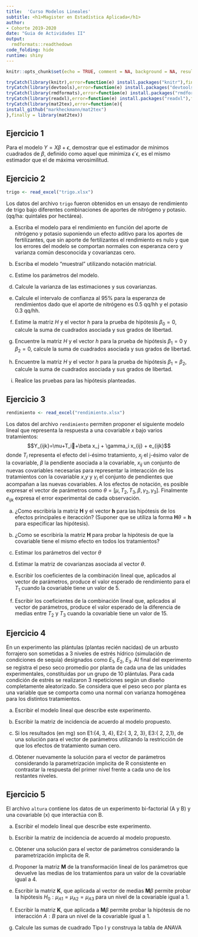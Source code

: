 ---
title:  'Curso Modelos Lineales'
subtitle: <h1>Magister en Estadística Aplicada</h1>
author:
- Cohorte 2019-2020
date: "Guia de Actividades II"
output: 
  rmdformats::readthedown
code_folding: hide
runtime: shiny
---

```{r setup, include=FALSE}
knitr::opts_chunk$set(echo = TRUE, comment = NA, background = NA, results='asis', warning=FALSE)
```

```{r echo=FALSE}
tryCatch(library(knitr),error=function(e) install.packages("knitr"),finally = library(knitr))
tryCatch(library(devtools),error=function(e) install.packages("devtools"),finally = library(devtools))
tryCatch(library(rmdformats),error=function(e) install.packages("rmdformats"),finally = library(rmdformats))
tryCatch(library(readxl),error=function(e) install.packages("readxl"),finally = library(readxl))
tryCatch(library(mat2tex),error=function(e){
install_github("markheckmann/mat2tex")
},finally = library(mat2tex))
```


## Ejercicio 1

Para el modelo $Y=X \beta+ \epsilon$, demostrar que el estimador de mínimos cuadrados de $\beta$, definido como aquel que minimiza $\epsilon´\epsilon$, es el mismo estimador que el de máxima verosimilitud.


## Ejercicio 2

```{r}
trigo <- read_excel("trigo.xlsx")
```

Los datos del archivo `trigo` fueron obtenidos en un ensayo de rendimiento de trigo bajo diferentes combinaciones de aportes de nitrógeno y potasio. (qq/ha: quintales por hectárea).

a. Escriba el modelo para el rendimiento en función del aporte de nitrógeno y potasio suponiendo un efecto aditivo para los aportes de fertilizantes, que sin aporte de fertilizantes el rendimiento es nulo y que los errores del modelo se comportan normales con esperanza cero y varianza común desconocida y covarianzas cero.

b. Escriba el modelo "muestral" utilizando notación matricial.

c. Estime los parámetros del modelo.

d. Calcule la varianza de las estimaciones y sus covarianzas.

e. Calcule el intervalo de confianza al 95% para la esperanza de rendimientos dado que el aporte de nitrógeno es 0.5 qq/hh y el potasio 0.3 qq/hh.

f. Estime la matriz $H$ y el vector $h$ para la prueba de hipótesis $\beta_0=0$, calcule la suma de cuadrados asociada y sus grados de libertad.

g. Encuentre la matriz $H$ y el vector $h$ para la prueba de hipótesis $\beta_1=0$ y $\beta_2=0$, calcule la suma de cuadrados asociada y sus grados de libertad.

h. Encuentre la matriz $H$ y el vector $h$ para la prueba de hipótesis $\beta_1=\beta_2$, calcule la suma de cuadrados asociada y sus grados de libertad.

h. Realice las pruebas para las hipótesis planteadas.

## Ejercicio 3


```{r}
rendimiento <- read_excel("rendimiento.xlsx")
```

Los datos del archivo `rendimiento` permiten proponer el siguiente modelo lineal que representa la respuesta a una covariable $x$ bajo varios tratamientos:
$$Y_{ijk}=\mu+T_i+\beta x_j + \gamma_i x_{ij} + e_{ijk}$$
donde $T_i$ representa el efecto del i-ésimo tratamiento, $x_j$ el j-ésimo valor de la covariable, $\beta$ la pendiente asociada a la covariable, $x_{ij}$ un conjunto de nuevas covariables necesarias para representar la interacción de los tratamientos con la covariable $x$,$y$ y $\gamma_i$ el conjunto de pendientes que acompañan a las nuevas covariables. A los efectos de notación, es posible expresar el vector de parámetros como $\theta = [\mu, T_2,T_3,\beta, \gamma_2, \gamma_3 ]$. Finalmente $e_{ijk}$ expresa el error experimental de cada observación. 

a. ¿Como escribiría la matriz $\textbf{H}$ y el vector $\textbf{h}$ para las hipótesis de los efectos principales e iteracción? (Suponer que se utiliza la forma $\textbf{H}\theta = \textbf{h}$ para especificar las hipótesis).

b. ¿Como se escribiría la matriz $\textbf{H}$ para probar la hipótesis de que la covariable tiene el mismo efecto en todos los tratamientos?

c. Estimar los parámetros del vector $\theta$

d. Estimar la matriz de covarianzas asociada al vector $\theta$.

e. Escribir los coeficientes de la combinación lineal que, aplicados al vector de parámetros, produce el valor esperado de rendimiento para el $T_1$ cuando la covariable tiene un valor de 5.

f. Escribir los coeficientes de la combinación lineal que, aplicados al vector de parámetros, produce el valor esperado de la diferencia de medias entre $T_2$ y $T_3$ cuando la covariable tiene un valor de 15.


## Ejercicio 4

En un experimento las plántulas (plantas recién nacidas) de un arbusto forrajero son sometidas a 3 niveles de estrés hídrico (simulación de condiciones de sequía) designados como $E_1$, $E_2$, $E_3$. Al final del experimento se registra el peso seco promedio por planta de cada una de las unidades experimentales, constituidas por un grupo de 10 plántulas. Para cada condición de estrés se realizaron 3 repeticiones según un diseño completamente aleatorizado. Se considera que el peso seco por planta es una variable que se comporta como una normal con varianza homogénea para los distintos tratamientos.

a.	Escribir el modelo lineal que describe este experimento.

b.	Escribir la matriz de incidencia de acuerdo al modelo propuesto.

c.	Si los resultados (en mg) son E1:{4, 3, 4}, E2:{ 3, 2, 3}, E3:{ 2, 2,1}, de una solución para el vector de parámetros utilizando la restricción de que los efectos de tratamiento suman cero.

d. Obtener nuevamente la solución para el vector de parámetros considerando la parametrización implıcita de R consistente en contrastar la respuesta del primer nivel frente a cada uno de los restantes niveles.

## Ejercicio 5

El archivo `altura` contiene los datos de un experimento bi-factorial (A y B) y una covariable (x) que interactúa con B.

a.	Escribir el modelo lineal que describe este experimento.

b.	Escribir la matriz de incidencia de acuerdo al modelo propuesto.

d. Obtener una solución para el vector de parámetros considerando la parametrización implıcita de R.

e. Proponer la matriz $\textbf{M}$ de la transformación lineal de los parámetros que devuelve las medias de los tratamientos para un valor de la covariable igual a 4.

f. Escribir la matriz $\textbf{K}$, que aplicada al vector de medias $\textbf{M}\beta$ permite probar la hipótesis $H_0 : \mu_{A1} = \mu_{A2} = \mu_{A3}$ para un nivel de la covariable igual a 1.

g. Escribir la matriz $\textbf{K}$, que aplicada a $\textbf{M}\beta$ permite probar la hipótesis de no interacción $A:B$  para un nivel de la covariable igual a 1.

h.	Calcule las sumas de cuadrado Tipo I y construya la tabla de ANAVA
